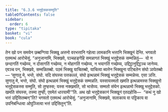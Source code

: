 ```yaml
---
title: "6.3.6 भत्तुद्देसकसम्मुति"
tableOfContents: false
sidebar:
  order: 6
type: "tipitaka"
basket: "vi"
book: "cula"
---
```



<DynamicBreadcrumb />

<Division number="326" book="cula">

<Paragraph number="1431" book="cula">
तेन खो पन समयेन छब्बग्गिया भिक्खू अत्तनो वरभत्तानि गहेत्वा लामकानि भत्तानि भिक्खूनं देन्ति. भगवतो एतमत्थं आरोचेसुं. “अनुजानामि, भिक्खवे, पञ्चहङ्गेहि समन्नागतं भिक्खुं भत्तुद्देसकं सम्मन्नितुं—  यो न छन्दागतिं गच्छेय्य, न दोसागतिं गच्छेय्य, न मोहागतिं गच्छेय्य, न भयागतिं गच्छेय्य, उद्दिट्ठानुद्दिट्ठञ्च जानेय्य. एवञ्च पन, भिक्खवे, सम्मन्नितब्बो. पठमं भिक्खु याचितब्बो, याचित्वा ब्यत्तेन भिक्खुना पटिबलेन संघो ञापेतब्बो—
</Paragraph>

<Paragraph number="1432" book="cula">
‘सुणातु मे, भन्ते, संघो. यदि संघस्स पत्तकल्लं, संघो इत्थन्नामं भिक्खुं भत्तुद्देसकं सम्मन्नेय्य. एसा ञत्ति.
</Paragraph>

<Paragraph number="1433" book="cula">
सुणातु मे, भन्ते, संघो. संघो इत्थन्नामं भिक्खुं भत्तुद्देसकं सम्मन्नति. यस्सायस्मतो खमति इत्थन्नामस्स भिक्खुनो भत्तुद्देसकस्स सम्मुति, सो तुण्हस्स; यस्स नक्खमति, सो भासेय्य.
</Paragraph>

<Paragraph number="1434" book="cula">
सम्मतो संघेन इत्थन्नामो भिक्खु भत्तुद्देसको. खमति संघस्स, तस्मा तुण्ही, एवमेतं धारयामी’”ति.
</Paragraph>

<Paragraph number="1435" book="cula">
अथ खो भत्तुद्देसकानं भिक्खूनं एतदहोसि—  “कथं नु खो भत्तं उद्दिसितब्बन्”ति? भगवतो एतमत्थं आरोचेसुं. “अनुजानामि, भिक्खवे, सलाकाय वा पट्टिकाय वा उपनिबन्धित्वा ओपुञ्जित्वा भत्तं उद्दिसितुन्”ति.
</Paragraph>
</Division>